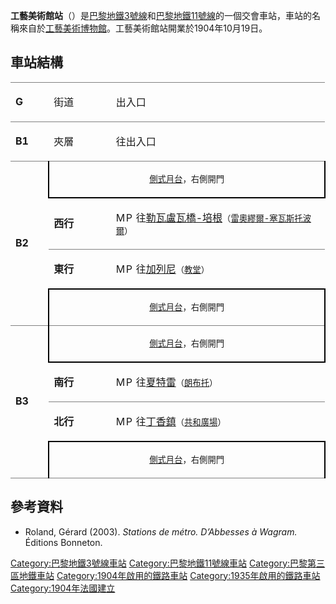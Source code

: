 {{多個問題|
{{onesource|time=2016-02-25T09:31:40+00:00}}
{{expand|time=2016-02-25T06:10:30+00:00}}
{{Expand language| fr }}
{{no footnotes|time=2016-02-25T06:10:30+00:00}}
{{refimprove|time=2016-02-25T09:31:03+00:00}}
}}
{{Infobox station
| name                = Arts et Métiers
| symbol_location     = paris
| symbol              = m
| symbol2             = 
| type                = [[巴黎地鐵|巴黎地鐵]]車站
| image               = [[File:M11_-_Station_Arts_&_Metiers.jpg|300px]]
| alt                 = 
| caption             = 
| other_name          = 
| address             = 42, rue Réaumur<br>48, rue Turbigo<br>51, rue Turbigo<br>57, rue Turbigo<br>Rue des Vertus × rue Réaumur (two)<br />[[3rd_arrondissement_of_Paris|3rd arrondissement of Paris]]
| borough             = [[法蘭西島|法蘭西島]]
| country             = 法國
| iso_region          = FR_scale:2000
| coordinates_display = title
| coordinates_format  = dms
| latd  = 48.8655| latm  = | lats  = | latNS  = 
| longd = 2.3561| longm = | longs = | longEW = 
| coordinates         = 
| owned               = [[RATP|RATP]]
| operator            = [[RATP|RATP]]
| line                = 
| disabled            = 
| zone                = 1
| opened              = {{Start-date|1904年10月19日}}
| closed              = <!-- {{End date|YYYY|MM|DD|df=y}} -->
| services            = 
| map_type            =
}}
'''工藝美術館站'''（{{lang-fr|Arts et Métiers}}）是[[巴黎地鐵3號線|巴黎地鐵3號線]]和[[巴黎地鐵11號線|巴黎地鐵11號線]]的一個交會車站，車站的名稱來自於[[工藝美術博物館|工藝美術博物館]]。工藝美術館站開業於1904年10月19日。

== 車站結構 ==
{| border=0 cellspacing=0 cellpadding=3
|style="border-top:solid 1px gray;" width=50 valign=top|'''G'''
|style="border-top:solid 1px gray;" width=100 valign=top|街道
|style="border-top:solid 1px gray;" width=400 valign=top|出入口
|-
|style="border-top:solid 1px gray;" width=50 valign=top|'''B1'''
|style="border-top:solid 1px gray;" width=100 valign=top|夾層
|style="border-top:solid 1px gray;" width=400 valign=top|往出入口
|-
|style="border-top:solid 1px gray;border-bottom:solid 1px gray;" width=50 rowspan=4 valign=top|'''B2'''
|style="border-top:solid 1px gray;border-right:solid 2px black;border-left:solid 2px black;border-bottom:solid 2px black;" colspan=2|<center><small>[[側式月台|側式月台]]，右側開門</small></center>
|-
|style="border-bottom:solid 1px gray;" width=100|'''西行'''
|style="border-bottom:solid 1px gray;" width=390|{{arrow|L}} [[File:Metro-M.svg|16x16px]][[File:Paris_m_3_jms.svg|16x16px]]往[[勒瓦盧瓦橋-培根站|勒瓦盧瓦橋-培根]]<small>（[[雷奧繆爾-塞瓦斯托波爾站|雷奧繆爾-塞瓦斯托波爾]]）</small>
|-
|'''東行'''
|{{arrow|R}} [[File:Metro-M.svg|16x16px]][[File:Paris_m_3_jms.svg|16x16px]]往[[加列尼站|加列尼]]<small>（[[教堂站_(巴黎地鐵)|教堂]]）</small>
|-
|style="border-top:solid 2px black;border-right:solid 2px black;border-left:solid 2px black;border-bottom:solid 1px gray;" colspan=2|<center><small>[[側式月台|側式月台]]，右側開門</small></center>
|-
|style="border-bottom:solid 1px gray;" width=50 rowspan=4 valign=top|'''B3'''
|style="border-right:solid 2px black;border-left:solid 2px black;border-bottom:solid 2px black;" colspan=2|<center><small>[[側式月台|側式月台]]，右側開門</small></center>
|-
|style="border-bottom:solid 1px gray;" width=100|'''南行'''
|style="border-bottom:solid 1px gray;" width=390|{{arrow|L}} [[File:Metro-M.svg|16x16px]][[File:Paris_m_11_jms.svg|16x16px]]往[[夏特雷站|夏特雷]]<small>（[[朗布托站|朗布托]]）</small>
|-
|'''北行'''
|{{arrow|R}} [[File:Metro-M.svg|16x16px]][[File:Paris_m_11_jms.svg|16x16px]]往[[丁香鎮站|丁香鎮]]<small>（[[共和廣場站|共和廣場]]）</small>
|-
|style="border-top:solid 2px black;border-right:solid 2px black;border-left:solid 2px black;border-bottom:solid 1px gray;" colspan=2|<center><small>[[側式月台|側式月台]]，右側開門</small></center>
|}

==參考資料==
*Roland, Gérard (2003). ''Stations de métro. D’Abbesses à Wagram.'' Éditions Bonneton.
{{commons category|Arts et Métiers (Paris Metro)}}
{{巴黎地鐵3號線}}
{{巴黎地鐵11號線}}

{{DEFAULTSORT:Arts et Métiers}}
[[Category:巴黎地鐵3號線車站|Category:巴黎地鐵3號線車站]]
[[Category:巴黎地鐵11號線車站|Category:巴黎地鐵11號線車站]]
[[Category:巴黎第三區地鐵車站|Category:巴黎第三區地鐵車站]]
[[Category:1904年啟用的鐵路車站|Category:1904年啟用的鐵路車站]]
[[Category:1935年啟用的鐵路車站|Category:1935年啟用的鐵路車站]]
[[Category:1904年法國建立|Category:1904年法國建立]]

{{鐵路車站小作品}}